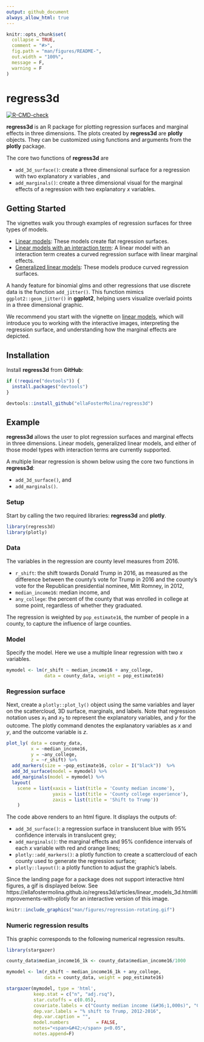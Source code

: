 ```yaml
---
output: github_document
always_allow_html: true
---
```


<!-- README.md is generated from README.Rmd. Please edit that file -->

```r
knitr::opts_chunk$set(
  collapse = TRUE,
  comment = "#>",
  fig.path = "man/figures/README-",
  out.width = "100%",
  message = F,
  warning = F
)
```

# regress3d

<!-- badges: start -->
[![R-CMD-check](https://github.com/ellaFosterMolina/regress3d/actions/workflows/R-CMD-check.yaml/badge.svg)](https://github.com/ellaFosterMolina/regress3d/actions/workflows/R-CMD-check.yaml)
<!-- badges: end -->

__regress3d__ is an R package for plotting regression surfaces and marginal effects in three dimensions. The plots created by __regress3d__ are __plotly__ objects. They can be customized using functions and arguments from the __plotly__ package. 

The core two functions of __regress3d__ are  

* `add_3d_surface()`: create a three dimensional surface for a regression with two explanatory $x$ variables , and
* `add_marginals()`: create a three dimensional visual for the marginal effects of a regression with two explanatory $x$ variables.

## Getting Started

The vignettes walk you through examples of regression surfaces for three types of models.

* [Linear models](https://ellafostermolina.github.io/regress3d/articles/linear_models_3d.html): These models create flat regression surfaces.
* [Linear models with an interaction term](https://ellafostermolina.github.io/regress3d/articles/linear_models_w_interactions_3d.html): A linear model with an interaction term creates a curved regression surface with linear marginal effects.
* [Generalized linear models](https://ellafostermolina.github.io/regress3d/articles/generalized_linear_models_3d.html): These models produce curved regression surfaces.

A handy feature for binomial glms and other regressions that use discrete data is the function `add_jitter()`. This function mimics `ggplot2::geom_jitter()` in __ggplot2__, helping users visualize overlaid points in a three dimensional graphic.

We recommend you start with the vignette on [linear models](https://ellafostermolina.github.io/regress3d/articles/linear_models_3d.html), which will introduce you to working with the interactive images, interpreting the regression surface, and understanding how the marginal effects are depicted. 


## Installation

Install __regress3d__ from __GitHub__:

```r
if (!require("devtools")) {
  install.packages("devtools")
}

devtools::install_github("ellaFosterMolina/regress3d")
```

## Example

__regress3d__ allows the user to plot regression surfaces and marginal effects in three dimensions. Linear models, generalized linear models, and either of those model types with interaction terms are currently supported.

A multiple linear regression is shown below using the core two functions in __regress3d__: 

* `add_3d_surface()`, and
* `add_marginals()`.

### Setup

Start by calling the two required libraries: __regress3d__ and __plotly__.

```r
library(regress3d)
library(plotly)
```

### Data

The variables in the regression are county level measures from 2016.

* `r_shift`: the shift towards Donald Trump in 2016, as measured as the difference between the county's vote for Trump in 2016 and the county's vote for the Republican presidential nominee, Mitt Romney, in 2012,
* `median_income16`: median income, and 
* `any_college`: the percent of the county that was enrolled in college at some point, regardless of whether they graduated.

The regression is weighted by `pop_estimate16`, the number of people in a county, to capture the influence of large counties.

### Model 

Specify the model. Here we use a multiple linear regression with two $x$ variables.

```r
mymodel <- lm(r_shift ~ median_income16 + any_college, 
              data = county_data, weight = pop_estimate16)
```

### Regression surface

Next, create a `plotly::plot_ly()` object using the same variables and layer on the scattercloud, 3D surface, marginals, and labels. Note that regression notation uses $x_1$ and $x_2$ to represent the explanatory variables, and $y$ for the outcome. The plotly command denotes the explanatory variables as $x$ and $y$, and the outcome variable is $z$.

```r
plot_ly( data = county_data,
         x = ~median_income16,
         y = ~any_college,
         z = ~r_shift) %>%
  add_markers(size = ~pop_estimate16, color = I("black"))  %>%
  add_3d_surface(model = mymodel) %>%
  add_marginals(model = mymodel) %>%
  layout( 
    scene = list(xaxis = list(title = 'County median income'),
                 yaxis = list(title = 'County college experience'),
                 zaxis = list(title = 'Shift to Trump'))
    )
```

The code above renders to an html figure. It displays the outputs of:

* `add_3d_surface()`: a regression surface in translucent blue with 95\% confidence intervals in translucent grey;
* `add_marginals()`: the marginal effects and 95\% confidence intervals of each $x$ variable with red and orange lines;
* `plotly::add_markers()`: a plotly function to create a scattercloud of each county used to generate the regression surface;
* `plotly::layout()`: a plotly function to adjust the graphic's labels.

Since the landing page for a package does not support interactive html figures, a gif is displayed below. See https://ellafostermolina.github.io/regress3d/articles/linear_models_3d.html#improvements-with-plotly for an interactive version of this image.

```r
knitr::include_graphics("man/figures/regression-rotating.gif")
```

### Numeric regression results

This graphic corresponds to the following numerical regression results.

```r
library(stargazer)

county_data$median_income16_1k <- county_data$median_income16/1000

mymodel <- lm(r_shift ~ median_income16_1k + any_college, 
              data = county_data, weight = pop_estimate16)

stargazer(mymodel, type = 'html',
          keep.stat = c("n", "adj.rsq"),
          star.cutoffs = c(0.05),
          covariate.labels = c("County median income (&#36;1,000s)", "County college experience", "Constant"),
          dep.var.labels = "% shift to Trump, 2012-2016",
          dep.var.caption = "",
          model.numbers          = FALSE, 
          notes="<span>&#42;</span> p<0.05",
          notes.append=F)
```
